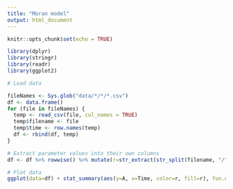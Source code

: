 ```yaml
---
title: "Moran model"
output: html_document
---
```


```r
knitr::opts_chunk$set(echo = TRUE)
```

```r
library(dplyr)
library(stringr)
library(readr)
library(ggplot2)

# Load data

fileNames <- Sys.glob("data/*/*/*.csv")
df <- data.frame()
for (file in fileNames) {
  temp <- read_csv(file, col_names = TRUE)
  temp$filename <- file
  temp$time <- row.names(temp)
  df <- rbind(df, temp)
}
```

```r
# Extract parameter values into their own columns
df <- df %>% rowwise() %>% mutate(r=str_extract(str_split(filename, "/")[[1]][2], "r_.*_"), n=str_extract(str_split(filename, "/")[[1]][2], "n_.*_"), seed=unlist(str_split(filename, "/"))[3])

# Plot data
ggplot(data=df) + stat_summary(aes(y=A, x=Time, color=r, fill=r), fun.data="mean_cl_boot", geom="smooth", se=TRUE) + theme_classic() + facet_wrap(~n, scales = "free_y")
```


